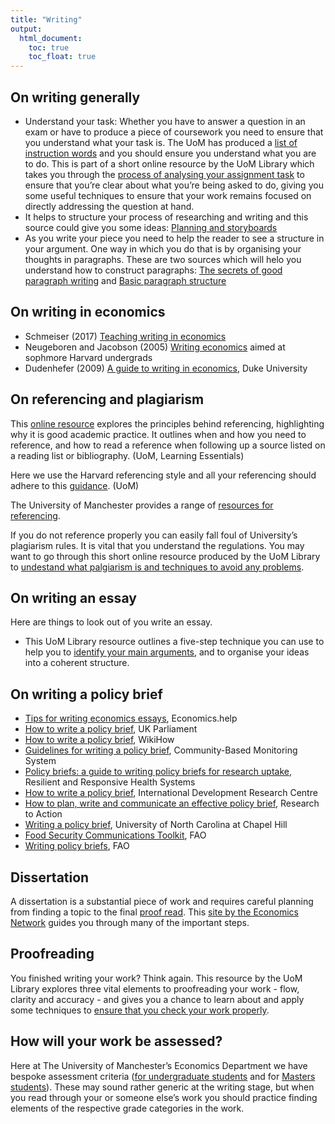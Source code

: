 ```yaml
---
title: "Writing"
output:
  html_document:
    toc: true
    toc_float: true
---
```


## On writing generally

* Understand your task: Whether you have to answer a question in an exam or have to produce a piece of coursework you need to ensure that you understand what your task is. The UoM has produced a [list of instruction words](https://www.escholar.manchester.ac.uk/learning-objects/mle/understanding-task/story_content/external_files/instruction-words.pdf){target="_blank"} and you should ensure you understand what you are to do. This is part of a short online resource by the UoM Library which takes you through the [process of analysing your assignment task](https://www.escholar.manchester.ac.uk/learning-objects/mle/understanding-task/story_html5.html){target="_blank"} to ensure that you're clear about what you're being asked to do, giving you some useful techniques to ensure that your work remains focused on directly addressing the question at hand.  
*	It helps to structure your process of researching and writing and this source could give you some ideas: [Planning and storyboards](https://cunyhumanitiesalliance.org/researchpaperfa17/2017/10/09/paper-sketch-storyboard-2/){target="_blank"}  
* As you write your piece you need to help the reader to see a structure in your argument. One way in which you do that is by organising your thoughts in paragraphs. These are two sources which will helo you understand how to construct paragraphs: [The secrets of good paragraph writing](https://www.time4writing.com/writing-resources/paragraph-writing-secrets/){target="_blank"} and	[Basic paragraph structure](https://learn.lexiconic.net/para2.htm){target="_blank"}


## On writing in economics

*	Schmeiser (2017) [Teaching writing in economics](https://www.tandfonline.com/doi/pdf/10.1080/00220485.2017.1353459?needAccess=true)  
*	Neugeboren and Jacobson (2005) [Writing economics](https://writingproject.fas.harvard.edu/files/hwp/files/writingeconomics.pdf) aimed at sophmore Harvard undergrads  
*	Dudenhefer (2009) [A guide to writing in economics](http://writing.ku.edu/sites/writing.drupal.ku.edu/files/docs/Guide_Writing_Economics.pdf), Duke University  

## On referencing and plagiarism

This [online resource](https://www.escholar.manchester.ac.uk/learning-objects/mle/introducing-referencing/story_html5.html) explores the principles behind referencing, highlighting why it is good academic practice. It outlines when and how you need to reference, and how to read a reference when following up a source listed on a reading list or bibliography. (UoM, Learning Essentials)

Here we use the Harvard referencing style and all your referencing should adhere to this [guidance](http://subjects.library.manchester.ac.uk/referencing/referencing-harvard). (UoM)

The University of Manchester provides a range of [resources for referencing](http://subjects.library.manchester.ac.uk/referencing).

If you do not reference properly you can easily fall foul of University's plagiarism rules. It is vital that you understand the regulations. You may want to go through this short online resource produced by the UoM Library to [undestand what palgiarism is and techniques to avoid any problems](https://www.escholar.manchester.ac.uk/learning-objects/mle/avoiding-plagiarism/story_html5.html){target="_blank"}.

## On writing an essay

Here are things to look out of you write an essay.

* This UoM Library resource outlines a five-step technique you can use to help you to [identify your main arguments](https://www.escholar.manchester.ac.uk/learning-objects/mle/developing-argument/story_html5.html){target="_blank"}, and to organise your ideas into a coherent structure.


## On writing a policy brief

*	[Tips for writing economics essays](https://www.economicshelp.org/help/tips-economic-essays/){target="_blank"}, Economics.help  
*	[How to write a policy brief](https://www.parliament.uk/mps-lords-and-offices/offices/bicameral/post/about-post/writing-a-policy-brief/){target="_blank"}, UK Parliament   
*	[How to write a policy brief](https://www.wikihow.com/Write-a-Policy-Brief){target="_blank"}, WikiHow  
*	[Guidelines for writing a policy brief](https://www.pep-net.org/sites/pep-net.org/files/typo3doc/pdf/CBMS_country_proj_profiles/Philippines/CBMS_forms/Guidelines_for_Writing_a_Policy_Brief.pdf){target="_blank"}, Community-Based Monitoring System  
*	[Policy briefs: a guide to writing policy briefs for research uptake](http://blogs.lshtm.ac.uk/griphealth/files/2017/01/Policy-briefs-guide_2015.pdf){target="_blank"}, Resilient and Responsive Health Systems   
*	[How to write a policy brief](https://www.idrc.ca/sites/default/files/idrcpolicybrieftoolkit.pdf){target="_blank"}, International Development Research Centre  
*	[How to plan, write and communicate an effective policy brief](https://www.researchtoaction.org/wp-content/uploads/2014/10/PBWeekLauraFCfinal.pdf){target="_blank"}, Research to Action   
*	[Writing a policy brief](https://writingcenter.unc.edu/policy-briefs/), University of North Carolina at Chapel Hill  
*	[Food Security Communications Toolkit](http://www.fao.org/3/i2195e/i2195e00.htm){target="_blank"}, FAO  
*	[Writing policy briefs](http://www.fao.org/3/i2195e/i2195e03.pdf){target="_blank"}, FAO  


## Dissertation

A dissertation is a substantial piece of work and requires careful planning from finding a topic to the final [proof read](#Proofreading). This [site by the Economics Network](http://www.studyingeconomics.ac.uk/dissertation/){target="_blank"} guides you through many of the important steps.

## Proofreading{#Proofreading}

You finished writing your work? Think again. This resource by the UoM Library explores three vital elements to proofreading your work - flow, clarity and accuracy - and gives you a chance to learn about and apply some techniques to [ensure that you check your work properly](https://www.escholar.manchester.ac.uk/learning-objects/mle/proofreading/story_html5.html){target="_blank"}.

## How will your work be assessed?

Here at The University of Manchester's Economics Department we have bespoke assessment criteria ([for undergraduate students](docs/EconomicsUndergraduateAssessmentCriteria.pdf){target="_blank"} and for [Masters students](docs/EconomicsPostgraduateAssessmentCriteria.pdf){target="_blank"}). These may sound rather generic at the writing stage, but when you read through your or someone else's work you should practice finding elements of the respective grade categories in the work.